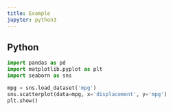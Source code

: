 ```yaml
---
title: Example
jupyter: python3
---
```



## Python


```python
import pandas as pd
import matplotlib.pyplot as plt
import seaborn as sns

mpg = sns.load_dataset('mpg')
sns.scatterplot(data=mpg, x='displacement', y='mpg')
plt.show()
```

